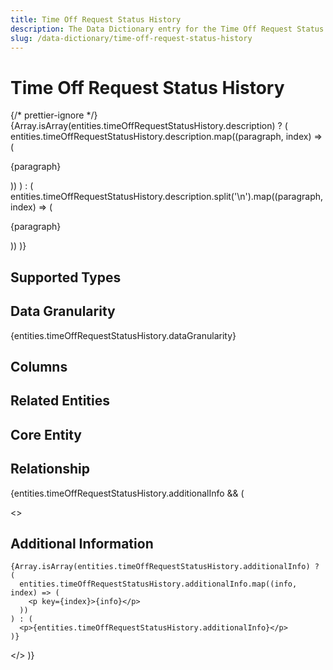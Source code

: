 ```yaml
---
title: Time Off Request Status History
description: The Data Dictionary entry for the Time Off Request Status History entity
slug: /data-dictionary/time-off-request-status-history
---
```



# Time Off Request Status History

{/* prettier-ignore */}
{Array.isArray(entities.timeOffRequestStatusHistory.description) ? (
  entities.timeOffRequestStatusHistory.description.map((paragraph, index) => (
    <p key={index}>{paragraph}</p>
))
) : (
entities.timeOffRequestStatusHistory.description.split('\n').map((paragraph, index) => (

<p key={index}>{paragraph}</p>
)) )}

## Supported Types

<SupportedTypesTable supportedTypes={entities.timeOffRequestStatusHistory.supportedTypes} />

## Data Granularity

{entities.timeOffRequestStatusHistory.dataGranularity}

## Columns

<ColumnsTable columns={entities.timeOffRequestStatusHistory.columns} />

## Related Entities

<RelatedEntitiesList relatedEntities={entities.timeOffRequestStatusHistory.relatedEntities} />

## Core Entity

<CoreEntityTable coreEntities={entities.timeOffRequestStatusHistory.coreEntity} />

## Relationship

<RelationshipTable
  relationship={entities.timeOffRequestStatusHistory.relationship}
  simple={true}
/>

{entities.timeOffRequestStatusHistory.additionalInfo && (

  <>
    <h2>Additional Information</h2>

    {Array.isArray(entities.timeOffRequestStatusHistory.additionalInfo) ? (
      entities.timeOffRequestStatusHistory.additionalInfo.map((info, index) => (
        <p key={index}>{info}</p>
      ))
    ) : (
      <p>{entities.timeOffRequestStatusHistory.additionalInfo}</p>
    )}

  </>
)}
